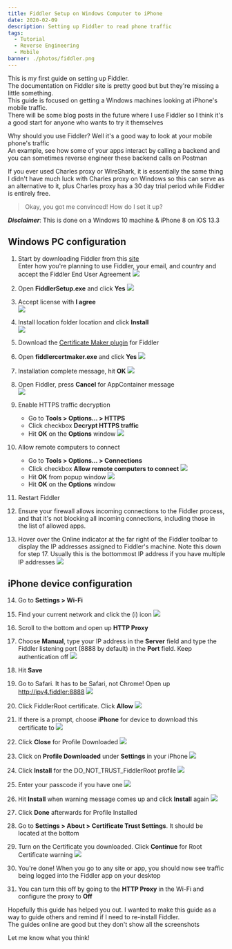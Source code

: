 ```yaml
---
title: Fiddler Setup on Windows Computer to iPhone
date: 2020-02-09
description: Setting up Fiddler to read phone traffic
tags:
  - Tutorial
  - Reverse Engineering
  - Mobile
banner: ./photos/fiddler.png
---
```


This is my first guide on setting up Fiddler.  
The documentation on Fiddler site is pretty good but but they're missing a little something.  
This guide is focused on getting a Windows machines looking at iPhone's mobile traffic.  
There will be some blog posts in the future where I use Fiddler so I think it's a good start for anyone who wants to try it themselves  

Why should you use Fiddler? Well it's a good way to look at your mobile phone's traffic  
An example, see how some of your apps interact by calling a backend and you can sometimes reverse engineer these backend calls on Postman  

If you ever used Charles proxy or WireShark, it is essentially the same thing  
I didn't have much luck with Charles proxy on Windows so this can serve as an alternative to it,
plus Charles proxy has a 30 day trial period while Fiddler is entirely free.

> Okay, you got me convinced! How do I set it up?

**_Disclaimer_**: This is done on a Windows 10 machine & iPhone 8 on iOS 13.3

## **Windows PC configuration**

1. Start by downloading Fiddler from this [site](https://www.telerik.com/download/fiddler)  
   Enter how you're planning to use Fiddler, your email, and country and accept the Fiddler End User Agreement
   ![](./photos/download.png)

2. Open **FiddlerSetup.exe** and click **Yes**
   ![](./photos/fiddler_uac.png)

3. Accept license with **I agree**  
   ![](./photos/license_agreement.png)

4. Install location folder location and click **Install**  
   ![](./photos/installation_folder.png)

5. Download the [Certificate Maker plugin](https://telerik-fiddler.s3.amazonaws.com/fiddler/addons/fiddlercertmaker.exe) for Fiddler

6. Open **fiddlercertmaker.exe** and click **Yes**
   ![](./photos/cert_maker_uac.png)

7. Installation complete message, hit **OK**
   ![](./photos/cert_maker_setup_complete.png)

8. Open Fiddler, press **Cancel** for AppContainer message  
   ![](./photos/appcontainer.png)

9. Enable HTTPS traffic decryption

   - Go to **Tools > Options... > HTTPS**
   - Click checkbox **Decrypt HTTPS traffic**
   - Hit **OK** on the **Options** window
     ![](./photos/decrypt_https.png)

10. Allow remote computers to connect

    - Go to **Tools > Options... > Connections**
    - Click checkbox **Allow remote computers to connect**
      ![](./photos/allow_remote.png)
    - Hit **OK** from popup window
      ![](./photos/enabling_remote_access.png)
    - Hit **OK** on the **Options** window

11. Restart Fiddler

12. Ensure your firewall allows incoming connections to the Fiddler process, and that it's not blocking all incoming connections, including those in the list of allowed apps.

13. Hover over the Online indicator at the far right of the Fiddler toolbar to display the IP addresses assigned to Fiddler's machine. Note this down for step 17. Usually this is the bottommost IP address if you have multiple IP addresses
    ![](./photos/online_ip.png)

## **iPhone device configuration**

14. Go to **Settings > Wi-Fi**

15. Find your current network and click the (i) icon
    ![](./photos/wifi_info.png)

16. Scroll to the bottom and open up **HTTP Proxy**

17. Choose **Manual**, type your IP address in the **Server** field and type the Fiddler listening port (8888 by default) in the **Port** field. Keep authentication off
    ![](./photos/sample_proxy.png)

18. Hit **Save**

19. Go to Safari. It has to be Safari, not Chrome! Open up http://ipv4.fiddler:8888
    ![](./photos/ipv4fiddler.png)

20. Click FiddlerRoot certificate. Click **Allow**
    ![](./photos/fiddler_root.png)

21. If there is a prompt, choose **iPhone** for device to download this certificate to
    ![](./photos/install_device.png)

22. Click **Close** for Profile Downloaded
    ![](./photos/profile_downloaded.png)

23. Click on **Profile Downloaded** under **Settings** in your iPhone
    ![](./photos/settings.png)

24. Click **Install** for the DO_NOT_TRUST_FiddlerRoot profile
    ![](./photos/photos/install_profile.png)

25. Enter your passcode if you have one
    ![](./photos/photos/passcode.png)

26. Hit **Install** when warning message comes up and click **Install** again
    ![](./photos/install_warning.png)

27. Click **Done** afterwards for Profile Installed

28. Go to **Settings > About > Certificate Trust Settings**. It should be located at the bottom

29. Turn on the Certificate you downloaded. Click **Continue** for Root Certificate warning
    ![](./photos/root_certificate.png)

30. You're done! When you go to any site or app, you should now see traffic being logged into the Fiddler app on your desktop

31. You can turn this off by going to the **HTTP Proxy** in the Wi-Fi and configure the proxy to **Off**

Hopefully this guide has helped you out. I wanted to make this guide as a way to guide others and remind if I need to re-install Fiddler.  
The guides online are good but they don't show all the screenshots

Let me know what you think!
